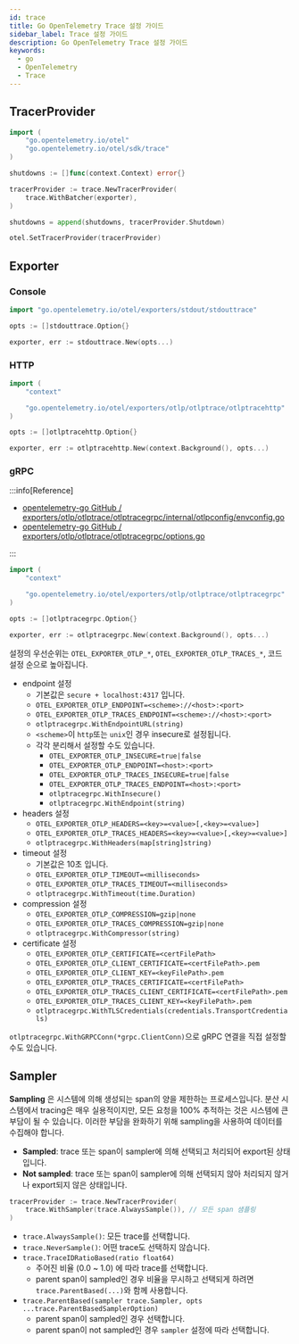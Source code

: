 ```yaml
---
id: trace
title: Go OpenTelemetry Trace 설정 가이드
sidebar_label: Trace 설정 가이드
description: Go OpenTelemetry Trace 설정 가이드
keywords:
  - go
  - OpenTelemetry
  - Trace
---
```


## TracerProvider

```go
import (
	"go.opentelemetry.io/otel"
	"go.opentelemetry.io/otel/sdk/trace"
)

shutdowns := []func(context.Context) error{}

tracerProvider := trace.NewTracerProvider(
	trace.WithBatcher(exporter),
)

shutdowns = append(shutdowns, tracerProvider.Shutdown)

otel.SetTracerProvider(tracerProvider)
```

## Exporter

### Console

```go
import "go.opentelemetry.io/otel/exporters/stdout/stdouttrace"

opts := []stdouttrace.Option{}

exporter, err := stdouttrace.New(opts...)
```

### HTTP

```go
import (
	"context"

	"go.opentelemetry.io/otel/exporters/otlp/otlptrace/otlptracehttp"
)

opts := []otlptracehttp.Option{}

exporter, err := otlptracehttp.New(context.Background(), opts...)
```

### gRPC

:::info[Reference]

- [opentelemetry-go GitHub / exporters/otlp/otlptrace/otlptracegrpc/internal/otlpconfig/envconfig.go](https://github.com/open-telemetry/opentelemetry-go/blob/main/exporters/otlp/otlptrace/otlptracegrpc/internal/otlpconfig/envconfig.go)
- [opentelemetry-go GitHub / exporters/otlp/otlptrace/otlptracegrpc/options.go](https://github.com/open-telemetry/opentelemetry-go/blob/main/exporters/otlp/otlptrace/otlptracegrpc/options.go)

:::

```go
import (
	"context"

	"go.opentelemetry.io/otel/exporters/otlp/otlptrace/otlptracegrpc"
)

opts := []otlptracegrpc.Option{}

exporter, err := otlptracegrpc.New(context.Background(), opts...)
```

설정의 우선순위는 `OTEL_EXPORTER_OTLP_*`, `OTEL_EXPORTER_OTLP_TRACES_*`, 코드 설정 순으로 높아집니다.

- endpoint 설정
  - 기본값은 `secure + localhost:4317` 입니다.
  - `OTEL_EXPORTER_OTLP_ENDPOINT=<scheme>://<host>:<port>`
  - `OTEL_EXPORTER_OTLP_TRACES_ENDPOINT=<scheme>://<host>:<port>`
  - `otlptracegrpc.WithEndpointURL(string)`
  - `<scheme>`이 `http`또는 `unix`인 경우 insecure로 설정됩니다.
  - 각각 분리해서 설정할 수도 있습니다.
    - `OTEL_EXPORTER_OTLP_INSECURE=true|false`
    - `OTEL_EXPORTER_OTLP_ENDPOINT=<host>:<port>`
    - `OTEL_EXPORTER_OTLP_TRACES_INSECURE=true|false`
    - `OTEL_EXPORTER_OTLP_TRACES_ENDPOINT=<host>:<port>`
    - `otlptracegrpc.WithInsecure()`
    - `otlptracegrpc.WithEndpoint(string)`
- headers 설정
  - `OTEL_EXPORTER_OTLP_HEADERS=<key>=<value>[,<key>=<value>]`
  - `OTEL_EXPORTER_OTLP_TRACES_HEADERS=<key>=<value>[,<key>=<value>]`
  - `otlptracegrpc.WithHeaders(map[string]string)`
- timeout 설정
  - 기본값은 10초 입니다.
  - `OTEL_EXPORTER_OTLP_TIMEOUT=<milliseconds>`
  - `OTEL_EXPORTER_OTLP_TRACES_TIMEOUT=<milliseconds>`
  - `otlptracegrpc.WithTimeout(time.Duration)`
- compression 설정
  - `OTEL_EXPORTER_OTLP_COMPRESSION=gzip|none`
  - `OTEL_EXPORTER_OTLP_TRACES_COMPRESSION=gzip|none`
  - `otlptracegrpc.WithCompressor(string)`
- certificate 설정
  - `OTEL_EXPORTER_OTLP_CERTIFICATE=<certFilePath>`
  - `OTEL_EXPORTER_OTLP_CLIENT_CERTIFICATE=<certFilePath>.pem`
  - `OTEL_EXPORTER_OTLP_CLIENT_KEY=<keyFilePath>.pem`
  - `OTEL_EXPORTER_OTLP_TRACES_CERTIFICATE=<certFilePath>`
  - `OTEL_EXPORTER_OTLP_TRACES_CLIENT_CERTIFICATE=<certFilePath>.pem`
  - `OTEL_EXPORTER_OTLP_TRACES_CLIENT_KEY=<keyFilePath>.pem`
  - `otlptracegrpc.WithTLSCredentials(credentials.TransportCredentials)`

`otlptracegrpc.WithGRPCConn(*grpc.ClientConn)`으로 gRPC 연결을 직접 설정할 수도 있습니다.

## Sampler

**Sampling** 은 시스템에 의해 생성되는 span의 양을 제한하는 프로세스입니다. 분산 시스템에서 tracing은 매우 실용적이지만, 모든 요청을 100% 추적하는 것은 시스템에 큰 부담이 될 수 있습니다. 이러한 부담을 완화하기 위해 sampling을 사용하여 데이터를 수집해야 합니다.

- **Sampled**: trace 또는 span이 sampler에 의해 선택되고 처리되어 export된 상태입니다.
- **Not sampled**: trace 또는 span이 sampler에 의해 선택되지 않아 처리되지 않거나 export되지 않은 상태입니다.

```go
tracerProvider := trace.NewTracerProvider(
	trace.WithSampler(trace.AlwaysSample()), // 모든 span 샘플링
)
```

- `trace.AlwaysSample()`: 모든 trace를 선택합니다.
- `trace.NeverSample()`: 어떤 trace도 선택하지 않습니다.
- `trace.TraceIDRatioBased(ratio float64)`
  - 주어진 비율 (0.0 ~ 1.0) 에 따라 trace를 선택합니다.
  - parent span이 sampled인 경우 비율을 무시하고 선택되게 하려면 `trace.ParentBased(...)`와 함께 사용합니다.
- `trace.ParentBased(sampler trace.Sampler, opts ...trace.ParentBasedSamplerOption)`
  - parent span이 sampled인 경우 선택합니다.
  - parent span이 not sampled인 경우 `sampler` 설정에 따라 선택합니다.
